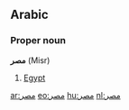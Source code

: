 == Arabic ==
===Proper noun===<!-- assuming arabic has a concept of proper nouns -->
'''مصر''' (Misr) 

# [[Egypt]]

[[ar:مصر]]
[[eo:مصر]]
[[hu:مصر]]
[[nl:مصر]]